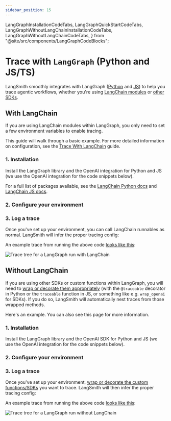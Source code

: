 ```yaml
---
sidebar_position: 15
---
```



  LangGraphInstallationCodeTabs,
  LangGraphQuickStartCodeTabs,
  LangGraphWithoutLangChainInstallationCodeTabs,
  LangGraphWithoutLangChainCodeTabs,
} from "@site/src/components/LangGraphCodeBlocks";

# Trace with `LangGraph` (Python and JS/TS)

LangSmith smoothly integrates with LangGraph ([Python](https://langchain-ai.github.io/langgraph/) and [JS](https://langchain-ai.github.io/langgraphjs/))
to help you trace agentic workflows, whether you're using [LangChain modules](./trace_with_langchain) or [other SDKs](./annotate_code#use-traceable--traceable).

## With LangChain

If you are using LangChain modules within LangGraph, you only need to set a few environment variables to enable tracing.

This guide will walk through a basic example. For more detailed information on configuration, see the [Trace With LangChain](./trace_with_langchain) guide.

### 1. Installation

Install the LangGraph library and the OpenAI integration for Python and JS (we use the OpenAI integration for the code snippets below).

For a full list of packages available, see the [LangChain Python docs](https://python.langchain.com/docs/integrations/platforms/) and [LangChain JS docs](https://js.langchain.com/docs/integrations/platforms/).

<LangGraphInstallationCodeTabs />

### 2. Configure your environment

<ConfigureLangChainEnvironmentCodeTabs />

### 3. Log a trace

Once you've set up your environment, you can call LangChain runnables as normal.
LangSmith will infer the proper tracing config:

<LangGraphQuickStartCodeTabs />

An example trace from running the above code [looks like this](https://smith.langchain.com/public/10863294-ee79-484a-927f-0558230f1547/r):

![Trace tree for a LangGraph run with LangChain](./static/langgraph_with_langchain_trace.png)

## Without LangChain

If you are using other SDKs or custom functions within LangGraph, you will need to [wrap or decorate them appropriately](./annotate_code#use-traceable--traceable)
(with the `@traceable` decorator in Python or the `traceable` function in JS, or something like e.g. `wrap_openai` for SDKs).
If you do so, LangSmith will automatically nest traces from those wrapped methods.

Here's an example. You can also see this page for more information.

### 1. Installation

Install the LangGraph library and the OpenAI SDK for Python and JS (we use the OpenAI integration for the code snippets below).

<LangGraphWithoutLangChainInstallationCodeTabs />

### 2. Configure your environment

<ConfigureLangChainEnvironmentCodeTabs />

### 3. Log a trace

Once you've set up your environment, [wrap or decorate the custom functions/SDKs](./annotate_code#use-traceable--traceable) you want to trace.
LangSmith will then infer the proper tracing config:

<LangGraphWithoutLangChainCodeTabs />

An example trace from running the above code [looks like this](https://smith.langchain.com/public/353f27da-c221-4b67-b9ec-ede3777f3271/r):

![Trace tree for a LangGraph run without LangChain](./static/langgraph_without_langchain_trace.png)
